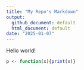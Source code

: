 ```yaml
---
title: "My Repo's Markdown"
output: 
  github_document: default
  html_document: default
date: "2025-01-07"
---
```


Hello world!

```r
p <- function(x){print(x)}
```

